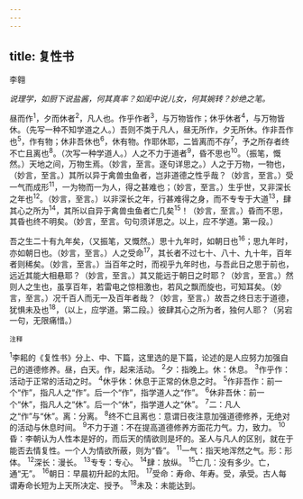 ```yaml
---
---
---
```

title: 复性书
---



李翱

*说理学，如厨下说盐酱，何其真率？如闺中说儿女，何其婉转？妙绝之笔。*

昼而作<sup>1</sup>，夕而休者<sup>2</sup>，凡人也。作乎作者<sup>3</sup>，与万物皆作；休乎休者<sup>4</sup>，与万物皆休。（先写一种不知学道之人。）吾则不类于凡人，昼无所作，夕无所休。作非吾作也<sup>5</sup>，作有物；休非吾休也<sup>6</sup>，休有物。作耶休耶，二皆离而不存<sup>7</sup>，予之所存者终不亡且离也<sup>8</sup>。（次写一种学道人。）人之不力于道者<sup>9</sup>，昏不思也<sup>10</sup>。（振笔，慨然。）天地之间，万物生焉。（妙言，至言。逐句详思之。）人之于万物，一物也，（妙言，至言。）其所以异于禽兽虫鱼者，岂非道德之性乎哉？（妙言，至言。）受一气而成形<sup>11</sup>，一为物而一为人，得之甚难也；（妙言，至言。）生乎世，又非深长之年也<sup>12</sup>。（妙言，至言。）以非深长之年，行甚难得之身，而不专专于大道<sup>13</sup>，肆其心之所为<sup>14</sup>，其所以自异于禽兽虫鱼者亡几矣<sup>15</sup>！（妙言，至言。）昏而不思，其昏也终不明矣。（妙言，至言。句句须详思之。以上，应不学道。第一段。）

吾之生二十有九年矣，（又振笔，又慨然。）思十九年时，如朝日也<sup>16</sup>；思九年时，亦如朝日也。（妙言，至言。）人之受命<sup>17</sup>，其长者不过七十、八十、九十年，百年者则稀矣。（妙言，至言。）当百年之时，而视乎九年时也，与吾此日之思于前也，远近其能大相悬耶？（妙言，至言。）其又能远于朝日之时耶？（妙言，至言。）然则人之生也，虽享百年，若雷电之惊相激也，若风之飘而旋也，可知耳矣。（妙言，至言。）况千百人而无一及百年者哉？（妙言，至言。）故吾之终日志于道德，犹惧未及也<sup>18</sup>，（以上，应学道。第二段。）彼肆其心之所为者，独何人耶？（另宕一句，无限痛惜。）

<sup>注释</sup>

<sup>1</sup>李耜的《复性书》分上、中、下篇，这里选的是下篇，论述的是人应努力加强自己的道德修养。昼，白天。作，起来活动。
<sup>2</sup>夕：指晚上。休：休息。
<sup>3</sup>作乎作：活动于正常的活动之时。
<sup>4</sup>休乎休：休息于正常的休息之时。
<sup>5</sup>作非吾作：前一个“作”，指凡人之“作”。后一个“作”，指学道人之“作”。
<sup>6</sup>休非吾休：前一个“休”，指凡人之“休”。后一个“休”，指学道人之“休”。
<sup>7</sup>二：凡人之“作”与“休”。离：分离。
<sup>8</sup>终不亡且离也：意谓日夜注意加强道德修养，无绝对的活动与休息时间。
<sup>9</sup>不力于道：不在提高道德修养方面花力气。力，致力。
<sup>10</sup>昏：李朝认为人性本是好的，而后天的情欲则是坏的。圣人与凡人的区别，就在于能否去情复性。一个人为情欲所蔽，则为“昏”。
<sup>11</sup>一气：指天地浑然之气。形：形体。
<sup>12</sup>深长：漫长。
<sup>13</sup>专专：专心。
<sup>14</sup>肆：放纵。
<sup>15</sup>亡几：没有多少。亡，通“无”。
<sup>16</sup>朝日：早晨初升起的太阳。
<sup>17</sup>受命：寿命、年寿。受，承受。古人每谓寿命长短为上天所决定、授予。
<sup>18</sup>未及：未能达到。